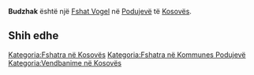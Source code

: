 {{Fshat në Kosovës
 | Emri                = Budzhak
| sqi_D_name = Budzhak
| sqi_D_FULL_NAME_RO = Budzhak
| sqi_D_FULL_NAME_ND_RO = Budzhak
| sqi_D_SORT_NAME_RG = BUDZHAK
| sqi_D_FULL_NAME_RG = Budzhak
| sqi_D_FULL_NAME_ND_RG = Budzhak
| srp_N_name = Budžak
| srp_N_FULL_NAME_RO = Budžak
| srp_N_FULL_NAME_ND_RO = Budzak
| srp_N_SORT_NAME_RG = BUDZAK
| srp_N_FULL_NAME_RG = Budžak
| srp_N_FULL_NAME_ND_RG = Budzak

 | Emri (Rasa dhanore) = 
 | Figura              = 
 | Shteti              = Kosovo
 | Komuna              = Podujevë
 | Kodi postar         = 
 | Sipërfaqja          = 

 | Popullsia           = 

 | Regj. i popullsisë  = 
 | Dend. e popullsisë  = 
 | Faqja zyrtare       = 
 <!--- Koordinatat ----> 
 | Gjerësia            = 42.9629
 | Gjatësia            = 21.197182
 | Lartësia            = 
}}
'''Budzhak''' është një [[Fshat Vogel]] në [[Podujevë]] të [[Kosovës]].

<!-- == Gjeografia == -->
<!-- == Historia == -->
<!-- == Demografia == -->
== Shih edhe ==
{{Komuna Podujevë}}
{{Kosovo-Administrata-Cung}}

[[Kategoria:Fshatra në Kosovës]]
[[Kategoria:Fshatra në Kommunes Podujevë]]
[[Kategoria:Vendbanime në Kosovës]]